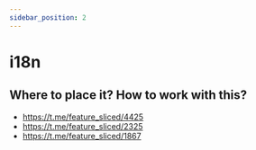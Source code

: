 ```yaml
---
sidebar_position: 2
---
```



# i18n

<WIP ticket="171" />

## Where to place it? How to work with this?

- https://t.me/feature_sliced/4425
- https://t.me/feature_sliced/2325
- https://t.me/feature_sliced/1867
